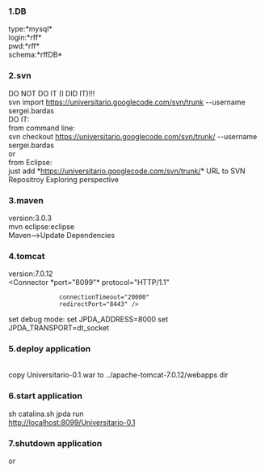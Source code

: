 ===1.DB===
type:*mysql*<br>
login:*rff*<br>
pwd:*rff*<br>
schema:*rffDB*<br>

===2.svn===

DO NOT DO IT (I DID IT)!!!<br>
svn import https://universitario.googlecode.com/svn/trunk --username sergei.bardas<br>

DO IT:<br>
from command line:<br>
svn checkout https://universitario.googlecode.com/svn/trunk/ --username sergei.bardas<br>
or<br>
from Eclipse:<br>
just add *https://universitario.googlecode.com/svn/trunk/* URL to SVN Repositroy Exploring perspective 

===3.maven===
version:3.0.3<br>
mvn eclipse:eclipse<br>
Maven-->Update Dependencies<br>

===4.tomcat===
version:7.0.12<br>
<Connector *port="8099"* protocol="HTTP/1.1" 
               connectionTimeout="20000" 
               redirectPort="8443" />

set debug mode:
set JPDA_ADDRESS=8000
set JPDA_TRANSPORT=dt_socket

===5.deploy application===
{{{mvn clean install -Dmaven.test.skip=true}}}<br>
copy Universitario-0.1.war to ../apache-tomcat-7.0.12/webapps dir


===6.start application===

sh catalina.sh jpda run<br>
http://localhost:8099/Universitario-0.1


===7.shutdown application===

{{{CTR-C}}} or {{{sh shutdown.sh}}}